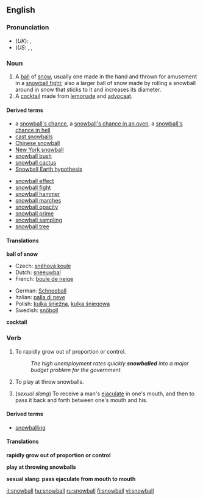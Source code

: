 {{See|Snowball}}
==English==
===Pronunciation===
*(''UK''): {{IPA|/ˈsnəʊbɔːl/}}, {{SAMPA|/"sn@UbO:l/}}
*(''US'': {{AHD|snōʹbôl}}, {{IPA|/ˈsnoʊbɔːl/}}, {{SAMPA|/"sn@UbO:l/}}

===Noun===
{{en-noun}}

#A [[ball]] of [[snow]], usually one made in the hand and thrown for amusement in a [[snowball fight]]; also a larger ball of snow made by rolling a snowball around in snow that sticks to it and increases its diameter.
#A [[cocktail]] made from [[lemonade]] and [[advocaat]].

====Derived terms====
{{top2}}
*a [[snowball's chance]], a [[snowball's chance in an oven]], a [[snowball's chance in hell]]
*[[cast snowballs]]
*[[Chinese snowball]]
*[[New York snowball]]
*[[snowball bush]]
*[[snowball cactus]]
*[[Snowball Earth hypothesis]]
{{mid2}}
*[[snowball effect]]
*[[snowball fight]]
*[[snowball hammer]]
*[[snowball marches]]
*[[snowball opacity]]
*[[snowball prime]]
*[[snowball sampling]]
*[[snowball tree]]
{{bottom}}

====Translations====
'''ball of snow'''
{{top}}
*Czech: [[sněhová koule]] {{f}}
*Dutch: [[sneeuwbal]] {{m}}
*French: [[boule de neige]] {{f}}
{{mid}}
*German: [[Schneeball]] {{m}}
*Italian: [[palla di neve]] {{f}}
*Polish: [[kulka śnieźna]], [[kulka śniegowa]] {{f}}
*Swedish: [[snöboll]] {{c}}
{{bottom}}

'''cocktail'''
{{top}}
{{mid}}
{{bottom}}

===Verb===
{{en-verb}}

#{{intransitive}} To rapidly grow out of proportion or control.
#:''The high unemployment rates quickly '''snowballed''' into a major budget problem for the government.''
#{{intransitive}} To play at throw snowballs.
#{{intransitive}} (''sexual slang'') To receive a man's [[ejaculate]] in one's mouth, and then to pass it back and forth between one's mouth and his.

====Derived terms====
*[[snowballing]]<!--noun-->

====Translations====
'''rapidly grow out of proportion or control'''
{{top}}
{{mid}}
{{bottom}}

'''play at throwing snowballs'''
{{top}}
{{mid}}
{{bottom}}

'''sexual slang: pass ejaculate from mouth to mouth'''
{{top}}
{{mid}}
{{bottom}}

[[it:snowball]]
[[hu:snowball]]
[[ru:snowball]]
[[fi:snowball]]
[[vi:snowball]]